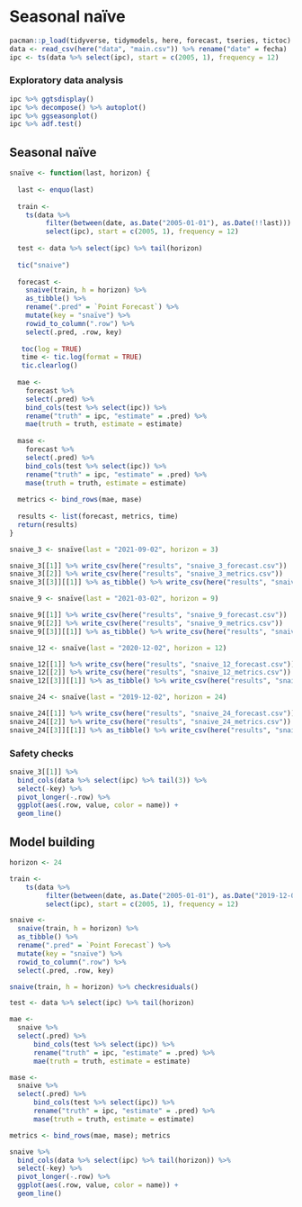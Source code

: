 # Seasonal naïve

```r
pacman::p_load(tidyverse, tidymodels, here, forecast, tseries, tictoc)
data <- read_csv(here("data", "main.csv")) %>% rename("date" = fecha)
ipc <- ts(data %>% select(ipc), start = c(2005, 1), frequency = 12)
```

### Exploratory data analysis

```r
ipc %>% ggtsdisplay()
ipc %>% decompose() %>% autoplot()
ipc %>% ggseasonplot()
ipc %>% adf.test()
```

## Seasonal naïve

```r
snaïve <- function(last, horizon) {
  
  last <- enquo(last)
  
  train <- 
    ts(data %>% 
         filter(between(date, as.Date("2005-01-01"), as.Date(!!last))) %>% 
         select(ipc), start = c(2005, 1), frequency = 12)
  
  test <- data %>% select(ipc) %>% tail(horizon)
  
  tic("snaive")
  
  forecast <- 
    snaive(train, h = horizon) %>% 
    as_tibble() %>% 
    rename(".pred" = `Point Forecast`) %>% 
    mutate(key = "snaïve") %>% 
    rowid_to_column(".row") %>% 
    select(.pred, .row, key)
  
   toc(log = TRUE)
   time <- tic.log(format = TRUE)
   tic.clearlog()
  
  mae <-
    forecast %>% 
    select(.pred) %>% 
    bind_cols(test %>% select(ipc)) %>% 
    rename("truth" = ipc, "estimate" = .pred) %>% 
    mae(truth = truth, estimate = estimate)
  
  mase <-
    forecast %>% 
    select(.pred) %>% 
    bind_cols(test %>% select(ipc)) %>% 
    rename("truth" = ipc, "estimate" = .pred) %>% 
    mase(truth = truth, estimate = estimate)
  
  metrics <- bind_rows(mae, mase)
  
  results <- list(forecast, metrics, time)
  return(results)
}
```

```r
snaive_3 <- snaïve(last = "2021-09-02", horizon = 3)

snaive_3[[1]] %>% write_csv(here("results", "snaive_3_forecast.csv"))
snaive_3[[2]] %>% write_csv(here("results", "snaive_3_metrics.csv"))
snaive_3[[3]][[1]] %>% as_tibble() %>% write_csv(here("results", "snaive_3_time.csv"))
```

```r
snaive_9 <- snaïve(last = "2021-03-02", horizon = 9)

snaive_9[[1]] %>% write_csv(here("results", "snaive_9_forecast.csv"))
snaive_9[[2]] %>% write_csv(here("results", "snaive_9_metrics.csv"))
snaive_9[[3]][[1]] %>% as_tibble() %>% write_csv(here("results", "snaive_9_time.csv"))
```

```r
snaive_12 <- snaïve(last = "2020-12-02", horizon = 12)

snaive_12[[1]] %>% write_csv(here("results", "snaive_12_forecast.csv"))
snaive_12[[2]] %>% write_csv(here("results", "snaive_12_metrics.csv"))
snaive_12[[3]][[1]] %>% as_tibble() %>% write_csv(here("results", "snaive_12_time.csv"))
```

```r
snaive_24 <- snaïve(last = "2019-12-02", horizon = 24)

snaive_24[[1]] %>% write_csv(here("results", "snaive_24_forecast.csv"))
snaive_24[[2]] %>% write_csv(here("results", "snaive_24_metrics.csv"))
snaive_24[[3]][[1]] %>% as_tibble() %>% write_csv(here("results", "snaive_24_time.csv"))
```

### Safety checks

```r
snaive_3[[1]] %>% 
  bind_cols(data %>% select(ipc) %>% tail(3)) %>% 
  select(-key) %>% 
  pivot_longer(-.row) %>% 
  ggplot(aes(.row, value, color = name)) +
  geom_line()
```

## Model building

```r
horizon <- 24

train <- 
    ts(data %>% 
         filter(between(date, as.Date("2005-01-01"), as.Date("2019-12-02"))) %>% 
         select(ipc), start = c(2005, 1), frequency = 12)

snaive <- 
  snaive(train, h = horizon) %>% 
  as_tibble() %>% 
  rename(".pred" = `Point Forecast`) %>% 
  mutate(key = "snaïve") %>% 
  rowid_to_column(".row") %>% 
  select(.pred, .row, key)
```

```r
snaive(train, h = horizon) %>% checkresiduals()
```

```r
test <- data %>% select(ipc) %>% tail(horizon)

mae <-
  snaive %>% 
  select(.pred) %>% 
      bind_cols(test %>% select(ipc)) %>% 
      rename("truth" = ipc, "estimate" = .pred) %>% 
      mae(truth = truth, estimate = estimate)

mase <-
  snaive %>% 
  select(.pred) %>% 
      bind_cols(test %>% select(ipc)) %>% 
      rename("truth" = ipc, "estimate" = .pred) %>% 
      mase(truth = truth, estimate = estimate)

metrics <- bind_rows(mae, mase); metrics
```

```r
snaive %>% 
  bind_cols(data %>% select(ipc) %>% tail(horizon)) %>% 
  select(-key) %>% 
  pivot_longer(-.row) %>% 
  ggplot(aes(.row, value, color = name)) +
  geom_line()
```
